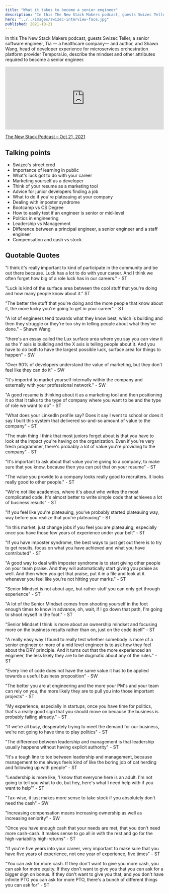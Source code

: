 ```yaml
---
title: "What it takes to become a senior engineer"
description: "In this The New Stack Makers podcast, guests Swizec Teller, a senior software engineer, Tia — a healthcare company— and author, and Shawn Wang, head of developer experience for microservices orchestration platform provider Temporal.io, describe the mindset and other attributes required to become a senior engineer."
hero: "../../images/swizec-interview-face.jpg"
published: 2021-10-21
---
```


In this The New Stack Makers podcast, guests Swizec Teller, a senior software engineer, Tia — a healthcare company— and author, and Shawn Wang, head of developer experience for microservices orchestration platform provider Temporal.io, describe the mindset and other attributes required to become a senior engineer.

<iframe
  height="200px"
  width="100%"
  frameborder="no"
  scrolling="no"
  seamless
  src="https://player.simplecast.com/33e8d517-7495-4358-a2d0-a08071617b8a?dark=false"
></iframe>

[The New Stack Podcast – Oct 21, 2021](https://thenewstack.simplecast.com/episodes/what-it-takes-to-become-a-senior-engineer-0LJ_inra)

## Talking points

* Swizec's street cred
* Importance of learning in public
* What's luck got to do with your career
* Marketing yourself as a developer
* Think of your resume as a marketing tool
* Advice for junior developers finding a job
* What to do if you're plateauing at your company
* Dealing with imposter syndrome
* Bootcamp vs CS Degree
* How to easily test if an engineer is senior or mid-level
* Politics in engineering
* Leadership vs Management
* Difference between a principal engineer, a senior engineer and a staff engineer
* Compensation and cash vs stock

## Quotable Quotes

"I think it's really important to kind of participate in the community and be out there because. Luck has a lot to do with your career. And I think we often forget how big of a role luck has in our careers." - ST

"Luck is kind of the surface area between the cool stuff that you're doing and how many people know about it." ST

"The better the stuff that you're doing and the more people that know about it, the more lucky you're going to get in your career" - ST

"A lot of engineers tend towards what they know best, which is building and then they struggle or they're too shy in telling people about what they've done." - Shawn Wang

"there's an essay called the Lux surface area where you say you can view it as the Y axis is building and the X axis is telling people about it. And you have to do both to have the largest possible luck, surface area for things to happen" - SW

"Over 90% of developers understand the value of marketing, but they don't feel like they can do it" - SW

"It's importnt to market yourself internally within the company and externally with your professional network." - SW

"A good resume is thinking about it as a marketing tool and then positioning it so that it talks to the type of company where you want to be and the type of role we want to do" - ST

"What does your LinkedIn profile say? Does it say I went to school or does it say I built this system that delivered so-and-so amount of value to the company" - ST

"The main thing I think that most juniors forget about is that you have to look at the impact you're having on the organization. Even if you're very fresh programmer, there's probably a lot of value you're providing to the company" - ST

"It's important to ask about that value you're giving to a company, to make sure that you know, because then you can put that on your resume" - ST

"The value you provide to a company looks really good to recruiters. It looks really good to other people." - ST

"We're not like academics, where it's about who writes the most complicated code. It's almost better to write simple code that achieves a lot of business results" - ST

"If you feel like you're plateauing, you've probably started plateauing way, way before you realize that you're plateauing" - ST

"In this market, just change jobs if you feel you are plateauing, especially once you have those few years of experience under your belt" - ST

"If you have imposter syndrome, the best ways to just get out there is to try to get results, focus on what you have achieved and what you have contributed" - ST

"A good way to deal with imposter syndrome is to start giving other people on your team praise. And they will automatically start giving you praise as well. And then when you get that praise, put it in a file and look at it whenever you feel like you're not hitting your marks." - ST

"Senior Mindset is not about age, but rather stuff you can only get through experience" - ST

"A lot of the Senior Mindset comes from shooting yourself in the foot enough times to know in advance, oh, wait, if I go down that path, I'm going to shoot myself in the foot." - ST

"Senior Mindset I think is more about an ownership mindset and focusing more on the business results rather than on, just on the code itself" - ST

"A really easy way I found to really test whether somebody is more of a senior engineer or more of a mid level engineer is to ask how they feel about the DRY principle. And it turns out that the more experienced an engineer, the less likely they are to be dogmatic about any of the rules." - ST

"Every line of code does not have the same value it has to be applied towards a useful business proposition" - SW

"The better you are at engineering and the more your PM's and your team can rely on you, the more likely they are to pull you into those important projects" - ST

"My experience, especially in startups, once you have time for politics, that's a really good sign that you should move on because the business is probably failing already." - ST

"If we're all busy, desperately trying to meet the demand for our business, we're not going to have time to play politics" - ST

"The difference between leadership and management is that leadership usually happens without having explicit authority" - ST

"It's a tough line to toe between leadership and management, because management to me always feels kind of like the boring job of cat herding and following up with people" - ST

"Leadership is more like, 'I know that everyone here is an adult. I'm not going to tell you what to do, but hey, here's what I need help with if you want to help'" - ST

"Tax-wise, it just makes more sense to take stock if you absolutely don't need the cash" - SW

"Increasing compensation means increasing ownership as well as increasing seniority" - SW

"Once you have enough cash that your needs are met, that you don't need more cash-cash. It makes sense to go all in with the rest and go for the high-variability high-returns" - ST

"If you're five years into your career, very important to make sure that you have five years of experience, not one year of experience, five times" - ST

"You can ask for more cash. If they don't want to give you more cash, you can ask for more equity. If they don't want to give you that you can ask for a bigger sign on bonus. If they don't want to give you that, and you don't have infinite PTO you can ask for more PTO, there's a bunch of different things you can ask for" - ST
